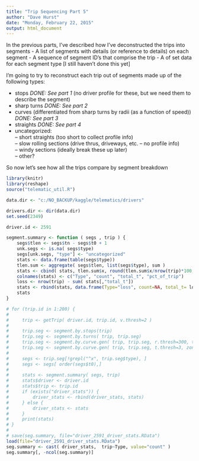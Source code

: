 ```yaml
---
title: "Trip Sequencing Part 5"
author: "Dave Hurst"
date: "Monday, February 22, 2015"
output: html_document
---
```


In the previous parts, I've described how I've deconstructed the trips into segments
- A list of segments with details (or reference to details) on each segment
- A sequence of segment ID's that comprise the trip
- A of set data for each segment type  [I still haven't done this yet]

I'm going to try to reconstruct each trip out of segments made up of the following types:  

- stops *DONE: See part 1* (no driver profile for these, but we need them to describe the segment)  
- sharp turns  *DONE: See part 2*
- curves (differentiated from sharp turns by radii (as a function of speed))  *DONE: See part 3*
- straights *DONE: See part 4*
- uncategorized:  
-- short straights (too short to collect profile info)  
-- slow rolling sections (drive thrus, driveways, etc. -- no profile info)  
-- windy sections (ideally break these up later)  
-- other?  

So now let's see how all the trips compare by segment breakdown

```r
library(knitr)
library(reshape)
source("telematic_util.R")

data.dir <- "c:/NO_BACKUP/kaggle/telematics/drivers"

drivers.dir <- dir(data.dir)
set.seed(2349)

driver.id <- 2591

segment.summary <- function ( segs , trip ) {
    segs$tlen <- segs$tn - segs$t0 + 1
    unk.segs <- is.na( segs$type)
    segs[unk.segs, "type"] <- "uncategorized"
    stats <- data.frame(table(segs$type))
    tlen.sum <- aggregate( segs$tlen, list(segs$type), sum )
    stats <- cbind( stats, tlen.sum$x, round(tlen.sum$x/nrow(trip)*100, 2))
    colnames(stats) <- c("Type", "count", "total_t", "pct_of_trip")
    loss <- nrow(trip) - sum( stats[,"total_t"])  
    stats <- rbind(stats, data.frame(Type="loss", count=NA, total_t= loss, pct_of_trip= round(100*loss/nrow(trip), 2 )))
    stats
}

# for (trip.id in 1:200) {
#     
#     trip <- getTrip( driver.id, trip.id, v.thresh=2 )
#     
#     trip.seg <- segment.by.stops(trip)
#     trip.seg <- segment.by.turns( trip, trip.seg)
#     trip.seg <- segment.by.curve.gen( trip, trip.seg, r.thresh=300, t.thresh=4, ctype="curve")
#     trip.seg <- segment.by.curve.gen( trip, trip.seg, t.thresh=3, zone=4, ctype="straight")
#     
#     segs <- trip.seg[!grepl("^x", trip.seg$type), ]
#     segs <- segs[ order(segs$t0),]
# 
#     stats <- segment.summary( segs, trip)
#     stats$driver <- driver.id
#     stats$trip <- trip.id
#     if (exists("driver_stats")) { 
#         driver_stats <- rbind(driver_stats, stats)
#     } else {
#         driver_stats <- stats
#     }
#     print(stats)
# }
# 
# save(seg.summary, file="driver_2591_driver_stats.RData")
load(file="driver_2591_driver_stats.RData")
seg.summary <- cast( driver_stats,  trip~Type, value="count" )
seg.summary[, -ncol(seg.summary)]


```

